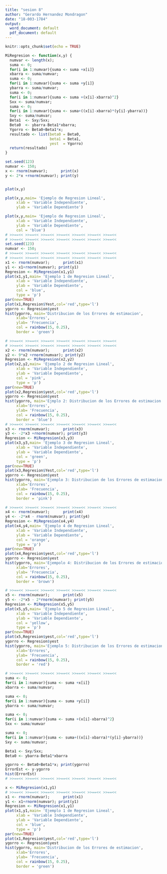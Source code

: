 ---
title: "sesion 8"
author: "Gerardo Hernandez Mondragon"
date: "18-003-1784"
output:
  word_document: default
  pdf_document: default
---

```{r setup, include=FALSE}
knitr::opts_chunk$set(echo = TRUE)
```

```{r}
MiRegresion <- function(x,y) {
  numvar <- length(x);
  suma <- 0;
  for(i in 1:numvar){suma <- suma +x[i]}
  xbarra <- suma/numvar;
  suma <- 0;
  for(i in 1:numvar){suma <- suma +y[i]}
  ybarra <- suma/numvar;
  suma <- 0;
  for(i in 1:numvar){suma <- suma +(x[i]-xbarra)^2}
  Sxx <- suma/numvar;
  suma <- 0;
  for(i in 1:numvar){suma <- suma+((x[i]-xbarra)*(y[i]-ybarra))}
  Sxy <- suma/numvar;
  Beta1  <- Sxy/Sxx;
  Beta0  <- ybarra-Beta1*xbarra;
  Ygorro <- Beta0+Beta1*x; 
  resultado <- list(beta0 = Beta0,
                    beta1 = Beta1,
                    yest  = Ygorro)
  return(resultado)
}
```

  
```{r}
set.seed(123)
numvar <- 150;
x <- rnorm(numvar);      print(x)
y <- 2*x +rnorm(numvar); print(y)


plot(x,y)

plot(x,y,main= 'Ejemplo de Regresion Lineal',
     xlab = 'Variable Independiente',
     ylab = 'Variable Dependiente')

plot(x,y,main= 'Ejemplo de Regresion Lineal',
     xlab = 'Variable Independiente',
     ylab = 'Variable Dependiente',
     col = 'blue')
# >>==<< >>==<< >>==<< >>==<< >>==<< >>==<< >>==<<
# >>==<< >>==<< >>==<< >>==<< >>==<< >>==<< >>==<<
set.seed(123)
numvar <- 150;
# >>==<< >>==<< >>==<< >>==<< >>==<< >>==<< >>==<<
# >>==<< >>==<< >>==<< >>==<< >>==<< >>==<< >>==<<
x1 <- rnorm(numvar);      print(x1)
y1 <- x1+rnorm(numvar); print(y1)
Regresion <- MiRegresion(x1,y1)
plot(x1,y1,main= 'Ejemplo 1 de Regresion Lineal',
     xlab = 'Variable Independiente',
     ylab = 'Variable Dependiente',
     col = 'blue',
     type = 'p')
par(new=TRUE)
plot(x1,Regresion$Yest,col='red',type='l')
ygorro <- Regresion$yest
hist(ygorro, main='Distribucion de los Errores de estimacion',
     xlab='Errores',
     ylab= 'Frecuencia',
     col = rainbow(15, 0.25),
     border = 'green')

# >>==<< >>==<< >>==<< >>==<< >>==<< >>==<< >>==<<
# >>==<< >>==<< >>==<< >>==<< >>==<< >>==<< >>==<<
x2 <- rnorm(numvar);      print(x2)
y2 <- 9*x2 +rnorm(numvar); print(y2)
Regresion <- MiRegresion(x2,y2)
plot(x2,y2,main= 'Ejemplo 2 de Regresion Lineal',
     xlab = 'Variable Independiente',
     ylab = 'Variable Dependiente',
     col = 'pink',
     type = 'p')
par(new=TRUE)
plot(x2,Regresion$yest,col='red',type='l')
ygorro <- Regresion$yest
hist(ygorro, main='Ejmplo 2: Distribucion de los Errores de estimacion',
     xlab='Errores',
     ylab= 'Frecuencia',
     col = rainbow(15, 0.25),
     border = 'blue')
# >>==<< >>==<< >>==<< >>==<< >>==<< >>==<< >>==<<
x3 <- rnorm(numvar);      print(x3)
y3 <- -2*x3 +rnorm(numvar); print(y3)
Regresion <- MiRegresion(x3,y3)
plot(x3,y3,main= 'Ejemplo 3 de Regresion Lineal',
     xlab = 'Variable Independiente',
     ylab = 'Variable Dependiente',
     col = 'green',
     type = 'p')
par(new=TRUE)
plot(x3,Regresion$Yest,col='red',type='l')
ygorro <- Regresion$yest
hist(ygorro, main='Ejemplo 3: Distribucion de los Errores de estimacion',
     xlab='Errores',
     ylab= 'Frecuencia',
     col = rainbow(15, 0.25),
     border = 'pink')

# >>==<< >>==<< >>==<< >>==<< >>==<< >>==<< >>==<<
x4 <- rnorm(numvar);      print(x4)
y4 <- -2*x4 - rnorm(numvar); print(y4)
Regresion <- MiRegresion(x4,y4)
plot(x4,y4,main= 'Ejemplo 4 de Regresion Lineal',
     xlab = 'Variable Independiente',
     ylab = 'Variable Dependiente',
     col = 'orange',
     type = 'p')
par(new=TRUE)
plot(x4,Regresion$yest,col='red',type='l')
ygorro <- Regresion$yest
hist(ygorro, main='Ejempolo 4: Distribucion de los Errores de estimacion',
     xlab='Errores',
     ylab= 'Frecuencia',
     col = rainbow(15, 0.25),
     border = 'brown')

# >>==<< >>==<< >>==<< >>==<< >>==<< >>==<< >>==<<
x5 <- rnorm(numvar);      print(x5)
y5 <- -2*x5 - 2*rnorm(numvar); print(y5)
Regresion <- MiRegresion(x5,y5)
plot(x5,y5,main= 'Ejemplo 5 de Regresion Lineal',
     xlab = 'Variable Independiente',
     ylab = 'Variable Dependiente',
     col = 'yellow',
     type = 'p')
par(new=TRUE)
plot(x5,Regresion$yest,col='red',type='l')
ygorro <- Regresion$yest
hist(ygorro, main='Ejemplo 5: Distribucion de los Errores de estimacion',
     xlab='Errores',
     ylab= 'Frecuencia',
     col = rainbow(15, 0.25),
     border = 'red')

# >>==<< >>==<< >>==<< >>==<< >>==<< >>==<< >>==<<
suma <- 0;
for(i in 1:numvar){suma <- suma +x[i]}
xbarra <- suma/numvar;

suma <- 0;
for(i in 1:numvar){suma <- suma +y[i]}
ybarra <- suma/numvar;

suma <- 0;
for(i in 1:numvar){suma <- suma +(x[i]-xbarra)^2}
Sxx <- suma/numvar

suma <- 0;
for(i in 1:numvar){suma <- suma+((x[i]-xbarra)*(y[i]-ybarra))}
Sxy <- suma/numvar;

Beta1 <- Sxy/Sxx;
Beta0 <- ybarra-Beta1*xbarra

ygorro <- Beta0+Beta1*x; print(ygorro)
ErrorEst <- y-ygorro
hist(ErrorEst)
# >>==<< >>==<< >>==<< >>==<< >>==<< >>==<< >>==<<

x <- MiRegresion(x1,y1)
# >>==<< >>==<< >>==<< >>==<< >>==<< >>==<< >>==<<
x1 <- rnorm(numvar);      print(x1)
y1 <- x1+rnorm(numvar); print(y1)
Regresion <- MiRegresion(x1,y1)
plot(x1,y1,main= 'Ejemplo 1 de Regresion Lineal',
     xlab = 'Variable Independiente',
     ylab = 'Variable Dependiente',
     col = 'blue',
     type = 'p')
par(new=TRUE)
plot(x1,Regresion$yest,col='red',type='l')
ygorro <- Regresion$yest
hist(ygorro, main='Distribucion de los Errores de estimacion',
     xlab='Errores',
     ylab= 'Frecuencia',
     col = rainbow(15, 0.25),
     border = 'green')
```